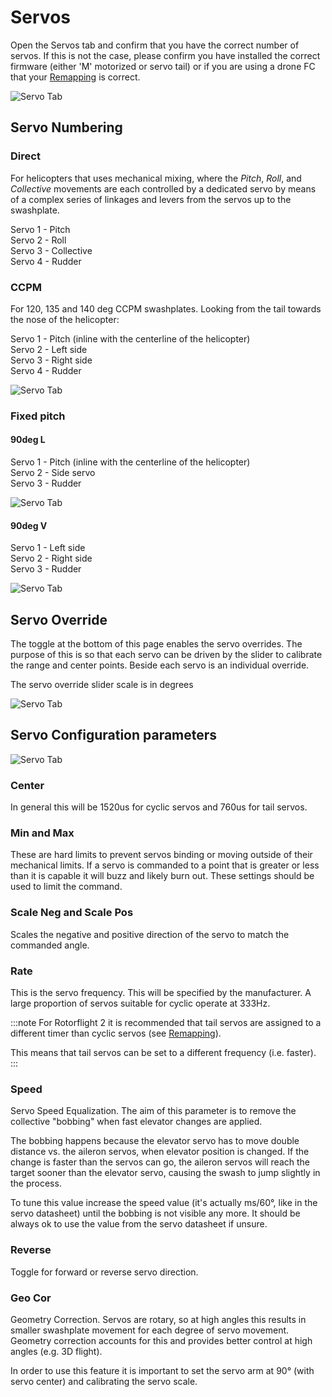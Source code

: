 # Servos

Open the Servos tab and confirm that you have the correct number of servos. If this is not the case, please confirm you have installed the correct firmware (either 'M' motorized or servo tail) or if you are using a drone FC that your [Remapping](../../setup/remapping.mdx)  is correct.

![Servo Tab](../img/servo-1.png)

## Servo Numbering

### Direct  

For helicopters that uses mechanical mixing, where the _Pitch_, _Roll_, and _Collective_ movements are each controlled by a dedicated servo by means of a complex series of linkages and levers from the servos up to the swashplate. 

Servo 1 - Pitch  
Servo 2 - Roll  
Servo 3 - Collective  
Servo 4 - Rudder  

### CCPM  

For 120, 135 and 140 deg CCPM swashplates. 
Looking from the tail towards the nose of the helicopter:

Servo 1 - Pitch (inline with the centerline of the helicopter)    
Servo 2 - Left side  
Servo 3 - Right side  
Servo 4 - Rudder  

![Servo Tab](../img/ccpm.svg)

### Fixed pitch  

#### 90deg L  

Servo 1 - Pitch (inline with the centerline of the helicopter)    
Servo 2 - Side servo  
Servo 3 - Rudder  

![Servo Tab](../img/90deg-l.svg)

#### 90deg V   

Servo 1 - Left side    
Servo 2 - Right side  
Servo 3 - Rudder  

![Servo Tab](../img/90deg-v.svg)

## Servo Override

The toggle at the bottom of this page enables the servo overrides. The purpose of this is so that each servo can be driven by the slider to calibrate the range and center points. Beside each servo is an individual override.

The servo override slider scale is in degrees

![Servo Tab](../img/servo-3.png)

## Servo Configuration parameters 

![Servo Tab](../img/servo-4.png)

### Center

In general this will be 1520us for cyclic servos and 760us for tail servos.

### Min and Max

These are hard limits to prevent servos binding or moving outside of their mechanical limits. If a servo is commanded to a point that is greater or less than it is capable it will buzz and likely burn out. These settings should be used to limit the command.

### Scale Neg and Scale Pos

Scales the negative and positive direction of the servo to match the commanded angle.

### Rate 

This is the servo frequency. This will be specified by the manufacturer. A large proportion of servos suitable for cyclic operate at 333Hz.  

:::note
For Rotorflight 2 it is recommended that tail servos are assigned to a different timer than cyclic servos (see [Remapping](../../setup/remapping.mdx)).

This means that tail servos can be set to a different frequency (i.e. faster).
:::

### Speed

Servo Speed Equalization. The aim of this parameter is to remove the collective "bobbing" when fast elevator changes are applied.

The bobbing happens because the elevator servo has to move double distance vs. the aileron servos, when elevator position is changed.
If the change is faster than the servos can go, the aileron servos will reach the target sooner than the elevator servo, causing the swash to jump slightly in the process.

To tune this value increase the speed value (it's actually ms/60°, like in the servo datasheet) until the bobbing is not visible any more. It should be always ok to use the value from the servo datasheet if unsure.

### Reverse

Toggle for forward or reverse servo direction.

### Geo Cor

Geometry Correction. Servos are rotary, so at high angles this results in smaller swashplate movement for each degree of servo movement. Geometry correction accounts for this and provides better control at high angles (e.g. 3D flight).

In order to use this feature it is important to set the servo arm at 90° (with servo center) and calibrating the servo scale. 






